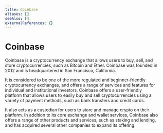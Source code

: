 ```yaml
---
title: Coinbase
aliases: []
seeAlso: []
externalReferences: {}
---
```


# Coinbase

Coinbase is a cryptocurrency exchange that allows users to buy, sell, and store cryptocurrencies, such as Bitcoin and Ether. Coinbase was founded in 2012 and is headquartered in San Francisco, California.&#x20;

It is considered to be one of the more regulated and beginner-friendly cryptocurrency exchanges, and offers a range of services and features for individual and institutional investors. Coinbase offers a user-friendly platform that allows users to easily buy and sell cryptocurrencies using a variety of payment methods, such as bank transfers and credit cards.&#x20;

It also acts as a custodian for users to store and manage crypto on their platform. In addition to its core exchange and wallet services, Coinbase also offers a range of other products and services, such as staking and lending, and has acquired several other companies to expand its offering.
